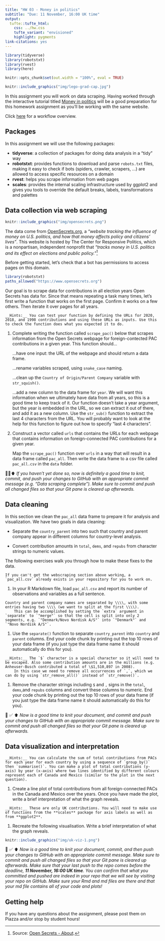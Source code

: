 ```yaml
---
title: "HW 03 - Money in politics"
subtitle: "Due: 11 November, 16:00 UK time"
output: 
  tufte::tufte_html:
    css: ../hw.css
    tufte_variant: "envisioned"
    highlight: pygments
link-citations: yes
---
```


```r
library(tidyverse)
library(robotstxt)
library(rvest)
library(here) 

knitr::opts_chunk$set(out.width = "100%", eval = TRUE)
```

```r
knitr::include_graphics("img/lego-grad-cap.jpg")
```

In this assignment you will work on data scraping.
Having worked through the interactive tutorial titled [Money in politics](https://minecr.shinyapps.io/dsbox-05-moneyinpolitics/) will be a good preparation for this homework assignment as you'll be working with the same website.

Click [here](https://idsed.digital/troubleshoot/setup/openingaproject/) for a workflow overview.

## Packages

In this assignment we will use the following packages:

-   **tidyverse**: a collection of packages for doing data analysis in a "tidy" way
-   **robotstxt**: provides functions to download and parse `robots.txt` files, making it easy to check if bots (spiders, crawler, scrapers, ...) are allowed to access specific resources on a domain
-   **rvest**: helps you scrape information from web pages
-   **scales**: provides the internal scaling infrastructure used by ggplot2 and gives you tools to override the default breaks, labels, transformations and palettes

## Data collection via web scraping

```r
knitr::include_graphics("img/opensecrets.png")
```

The data come from [OpenSecrets.org](https://www.opensecrets.org), a *"website tracking the influence of money on U.S. politics, and how that money affects policy and citizens' lives"*.
This website is hosted by The Center for Responsive Politics, which is a nonpartisan, independent nonprofit that *"tracks money in U.S. politics and its effect on elections and public policy."*[^1]

Before getting started, let's check that a bot has permissions to access pages on this domain.

```r
library(robotstxt)
paths_allowed("https://www.opensecrets.org")
```

Our goal is to scrape data for contributions in all election years Open Secrets has data for.
Since that means repeating a task many times, let's first write a function that works on the first page.
Confirm it works on a few others.
Then iterate it over pages for all years.

```marginfigure
__Hints:__ You can test your function by defining the URLs for 2020, 2018, and 1998 contributions and using these URLs as inputs. Use this to check the function does what you expected it to do.
```

1.  Complete writing the function called `scrape_pac()` below that scrapes information from the Open Secrets webpage for foreign-contected PAC contributions in a given year.
    This function should...

    ...have one input: the URL of the webpage and should return a data frame.

    ...rename variables scraped, using `snake_case` naming.

    ...clean up the `Country of Origin/Parent Company` variable with `str_squish()`.

    ...add a new column to the data frame for `year`.
    We will want this information when we ultimately have data from all years, so this is a good time to keep track of it.
    Our function doesn't take a year argument, but the year is embedded in the URL, so we can extract it out of there, and add it as a new column.
    Use the `str_sub()` function to extract the last 4 characters from the URL.
    You will probably want to look at the help for this function to figure out how to specify "last 4 characters".

2.  Construct a vector called `urls` that contains the URLs for each webpage that contains information on foreign-connected PAC contributions for a given year.

    Map the `scrape_pac()` function over `urls` in a way that will result in a data frame called `pac_all`.
    Then write the data frame to a csv file called `pac_all.csv` in the `data` folder.

🧶✅⬆️ *If you haven't yet done so, now is definitely a good time to knit, commit, and push your changes to GitHub with an appropriate commit message (e.g. "Data scraping complete"). Make sure to commit and push all changed files so that your Git pane is cleared up afterwards.*

## Data cleaning

In this section we clean the `pac_all` data frame to prepare it for analysis and visualization.
We have two goals in data cleaning:

-   Separate the `country_parent` into two such that country and parent company appear in different columns for country-level analysis.

-   Convert contribution amounts in `total`, `dems`, and `repubs` from character strings to numeric values.

The following exercises walk you through how to make these fixes to the data.

```marginfigure
If you can't get the webscraping section above working, a `pac_all.csv` already exists in your repository for you to work on.
```

1.  In your R Markdown file, load `pac_all.csv` and report its number of observations and variables as a full sentence.

```marginfigure
Country and parent company names are separated by \\\\, with some entries having two \\\\ (we want to split at the first \\\\).
    This can be accomplished by setting the `extra` argument in `separate` to `"merge"` so that the cell is split into only 2 segments, e.g. `"Denmark/Novo Nordisk A/S"` into `"Denmark"` and `"Novo Nordisk A/S"`.
```

1.  Use the `separate()` function to separate `country_parent` into `country` and `parent` columns. End your code chunk by printing out the top 10 rows of your data frame (if you just type the data frame name it should automatically do this for you).

```marginfigure
__Hints:__ The `$` character is a special character so it will need to be escaped. Also some contribution amounts are in the millions (e.g. Anheuser-Busch contributed a total of \$1,510,897 in 2008).
    In this case we need to remove all occurrences of `,`, which we can do by using `str_remove_all()` instead of `str_remove()`.
```

1.  Remove the character strings including `$` and `,` signs in the `total`, `dems`,and `repubs` columns and convert these columns to numeric. End your code chunk by printing out the top 10 rows of your data frame (if you just type the data frame name it should automatically do this for you).

🧶 ✅ ⬆️ *Now is a good time to knit your document, and commit and push your changes to GitHub with an appropriate commit message. Make sure to commit and push all changed files so that your Git pane is cleared up afterwards.*

## Data visualization and interpretation

```marginfigure
__Hints:__ You can calculate the sum of total contributions from PACs for each year for each country by using a sequence of `group_by()` then `summarise()`. You can make a plot of total contributions (y-axis) by year (x-axis) where two lines identified by different colours represent each of Canada and Mexico (similar to the plot in the next question).
```

1.  Create a line plot of total contributions from all foreign-connected PACs in the Canada and Mexico over the years. Once you have made the plot, write a brief interpretation of what the graph reveals.

```marginfigure
__Hints:__ These are only UK contributions. You will need to make use of functions from the **scales** package for axis labels as well as from **ggplot2**.
```

1.  Recreate the following visualisation. Write a brief interpretation of what the graph reveals.

```r
knitr::include_graphics("img/uk-viz-1.png")
```

🧶 ✅ ⬆️ *Now is a good time to knit your document, commit, and then push your changes to GitHub with an appropriate commit message. Make sure to commit and push all changed files so that your Git pane is cleared up afterwards. Make sure that your last push to the repo comes before the deadline, **11 November, 16:00 UK time**. You can confirm that what you committed and pushed are indeed in your repo that we will see by visiting your repo on GitHub. Make sure your Rmd and md files are there and that your md file contains all of your code and plots!*

## Getting help

If you have any questions about the assignment, please post them on Piazza and/or stop by student hours!

[^1]: Source: [Open Secrets - About](https://www.opensecrets.org/about/).
